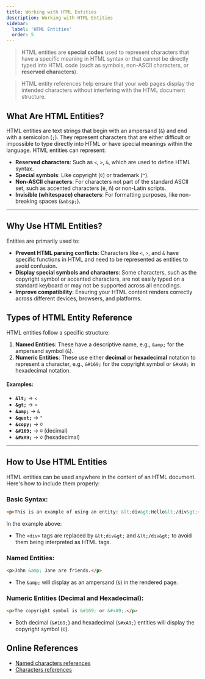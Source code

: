 ```yaml
---
title: Working with HTML Entities
description: Working with HTML Entities
sidebar:
  label: 'HTML Entities'
  order: 5
---
```


>HTML entities are **special codes** used to represent characters that have a specific meaning in HTML syntax or that cannot be directly typed into HTML code (such as symbols, non-ASCII characters, or **reserved characters**).


> HTML entity references help ensure that your web pages display the intended characters without interfering with the HTML document structure. 

## What Are HTML Entities?

HTML entities are text strings that begin with an ampersand (`&`) and end with a semicolon (`;`). They represent characters that are either difficult or impossible to type directly into HTML or have special meanings within the language. HTML entities can represent:

- **Reserved characters**: Such as `<`, `>`, `&`, which are used to define HTML syntax.
- **Special symbols**: Like copyright (`©`) or trademark (`™`).
- **Non-ASCII characters**: For characters not part of the standard ASCII set, such as accented characters (é, ñ) or non-Latin scripts.
- **Invisible (whitespace) characters**: For formatting purposes, like non-breaking spaces (`&nbsp;`).

---

## Why Use HTML Entities?

Entities are primarily used to:
- **Prevent HTML parsing conflicts**: Characters like `<`, `>`, and `&` have specific functions in HTML and need to be represented as entities to avoid confusion.
- **Display special symbols and characters**: Some characters, such as the copyright symbol or accented characters, are not easily typed on a standard keyboard or may not be supported across all encodings.
- **Improve compatibility**: Ensuring your HTML content renders correctly across different devices, browsers, and platforms.

## Types of HTML Entity Reference

HTML entities follow a specific structure:
1. **Named Entities**: These have a descriptive name, e.g., `&amp;` for the ampersand symbol (`&`).
2. **Numeric Entities**: These use either **decimal** or **hexadecimal** notation to represent a character, e.g., `&#169;` for the copyright symbol or `&#xA9;` in hexadecimal notation.

#### Examples:
- **`&lt;`** → `<`
- **`&gt;`** → `>`
- **`&amp;`** → `&`
- **`&quot;`** → `"`
- **`&copy;`** → `©`
- **`&#169;`** → `©` (decimal)
- **`&#xA9;`** → `©` (hexadecimal)

---

## How to Use HTML Entities

HTML entities can be used anywhere in the content of an HTML document. Here's how to include them properly:

### Basic Syntax:
```html
<p>This is an example of using an entity: &lt;div&gt;Hello&lt;/div&gt;</p>
```

In the example above:
- The `<div>` tags are replaced by `&lt;div&gt;` and `&lt;/div&gt;` to avoid them being interpreted as HTML tags.

### Named Entities:
```html
<p>John &amp; Jane are friends.</p>
```
- The `&amp;` will display as an ampersand (`&`) in the rendered page.

### Numeric Entities (Decimal and Hexadecimal):
```html
<p>The copyright symbol is &#169; or &#xA9;.</p>
```
- Both decimal (`&#169;`) and hexadecimal (`&#xA9;`) entities will display the copyright symbol (`©`).

## Online References 
- [Named characters references](https://html.spec.whatwg.org/multipage/named-characters.html)
- [Characters references](https://tools.w3cub.com/html-entities)



